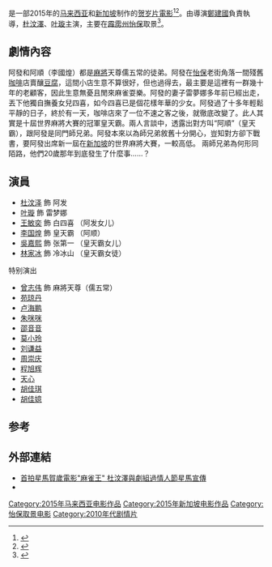 {{Infobox Film
| name               = 麻雀王
| original_name      = ''{{lang|en|King of Mahjong}}''
| image              = 
| caption            = 
| director           =  [[鄭建國|鄭建國]]
| producer           = [[杜汶澤|杜汶澤]]
| writer             = 
| starring           = [[杜汶澤|杜汶澤]]<br>[[叶璇|叶璇]]<br>[[李国煌|李国煌]]<br>[[天心_(藝人)|天心]]<br>[[曾志伟|曾志伟]]<br>[[陈凯旋|陈凯旋]]<br>[[苑瓊丹|苑瓊丹]]<br>[[王敏奕|王敏奕]]
| music              = 
| cinematography     = 
| editing            = 
| studio             = 
| distributor        = Dream Moon 新马制片公司
| released           = {{SIN}} 2015年2月19日 <br> {{MYS}} 2015年2月26日 <br> {{HKG}} 2015年6月
| runtime            = 
| country            = {{馬來西亞电影產地}}{{新加坡电影}}
| language           = [[粵語|粵語]]、[[马来西亚华语|马来西亚华语]]
| gross              = 
}}

{{engname|《麻雀王》|''King of Mahjong''}}是一部2015年的[[马来西亚|马来西亚]]和[[新加坡|新加坡]]制作的[[贺岁片|贺岁片]][[電影|電影]]<ref>{{cite web|url=http://www.todayonline.com/entertainment/movies/chapman-mark-lee-play-mahjong-rivals-new-movie|title=Chapman To, Mark Lee play mahjong rivals in new movie|access-date=2018-01-21|archive-date=2018-01-22|archive-url=https://web.archive.org/web/20180122071824/http://www.todayonline.com/entertainment/movies/chapman-mark-lee-play-mahjong-rivals-new-movie|dead-url=no}}</ref><ref>{{cite web|url=http://www.todayonline.com/blogs/ratedg/king-mahjongs-best-buds-mark-lee-and-chapman|title=King Of Mahjong’s best buds Mark Lee and Chapman To|access-date=2018-01-21|archive-date=2018-01-21|archive-url=https://web.archive.org/web/20180121184526/http://www.todayonline.com/blogs/ratedg/king-mahjongs-best-buds-mark-lee-and-chapman|dead-url=no}}</ref>。由導演[[鄭建國|鄭建國]]負責執導，[[杜汶澤|杜汶澤]]、[[叶璇|叶璇]]主演，主要在[[霹雳州|霹雳州]][[怡保|怡保]]取景<ref>{{cite news|url=http://www.sinchew.com.my/node/995592|title=《麻雀王》怡保取景．港演员杜汶泽叶璇亮相|date=2014-08-05|publisher=[[星洲日报|星洲日报]]|accessdate=2018-01-21|archive-date=2018-01-22|archive-url=https://web.archive.org/web/20180122001105/http://www.sinchew.com.my/node/995592|dead-url=no}}</ref>。

==劇情內容==
阿發和阿順（李國煌）都是[[麻將|麻將]]天尊儒五常的徒弟。阿發在[[怡保|怡保]]老街角落一間殘舊[[咖啡|咖啡]]店賣釀[[豆腐|豆腐]]，這間小店生意不算很好，但也過得去，最主要是這裡有一群幾十年的老顧客，因此生意無憂且閒來麻雀耍樂。阿發的妻子雷夢娜多年前已經出走，丟下他獨自撫養女兒四喜，如今四喜已是個花樣年華的少女。阿發過了十多年輕鬆平靜的日子，終於有一天，咖啡店來了一位不速之客之後，就徹底改變了。此人其實是十屆世界麻將大賽的冠軍皇天霸。兩人言談中，透露出對方叫“阿順”（皇天霸），跟阿發是同門師兄弟。阿發本來以為師兄弟敘舊十分開心，豈知對方卻下戰書，要阿發出席新一屆在[[新加坡|新加坡]]的世界麻將大賽，一較高低。 兩師兄弟為何形同陌路，他們20歲那年到底發生了什麼事……？

==演員==
*[[杜汶泽|杜汶泽]] 飾 阿发
*[[叶璇|叶璇]] 飾 雷梦娜
*[[王敏奕|王敏奕]] 飾 白四喜 （阿发女儿）
*[[李国煌|李国煌]] 飾 皇天霸 （阿顺）
*[[吳嘉熙|吳嘉熙]] 飾 张第一 （皇天霸女儿）
*[[林家冰|林家冰]] 飾 冷冰山 （皇天霸女徒）

特别演出
*[[曾志伟|曾志伟]] 飾 麻將天尊（儒五常）
*[[苑琼丹|苑琼丹]]
*[[卢海鹏|卢海鹏]]
*[[朱咪咪|朱咪咪]]
*[[邵音音|邵音音]]
*[[莫小玲|莫小玲]]
*[[刘谦益|刘谦益]]
*[[周崇庆|周崇庆]]
*[[程旭辉|程旭辉]]
*[[天心_(藝人)|天心]]
*[[胡佳琪|胡佳琪]] 
*[[胡佳嬑|胡佳嬑]]

==参考==
{{Portal box|马来西亚|电影}}
{{reflist}}

==外部連結==
* [https://web.archive.org/web/20150315003412/http://www.eegmusic.com/news/content.php/view/1472 首拍星馬賀歲電影"麻雀王" 杜汶澤與劇組過情人節星馬宣傳]
*{{mtime|221766}}

{{電影台灣首播
|電視台={{flagicon|Taiwan}} 台灣 [[衛視電影台|衛視電影台]]
|播放檔次=週六晚間9點全台首播
|節目名稱=麻雀王
|日期=2015.08.22
}}

[[Category:2015年马来西亚电影作品|Category:2015年马来西亚电影作品]]
[[Category:2015年新加坡电影作品|Category:2015年新加坡电影作品]]
[[Category:怡保取景电影|Category:怡保取景电影]]
[[Category:2010年代剧情片|Category:2010年代剧情片]]